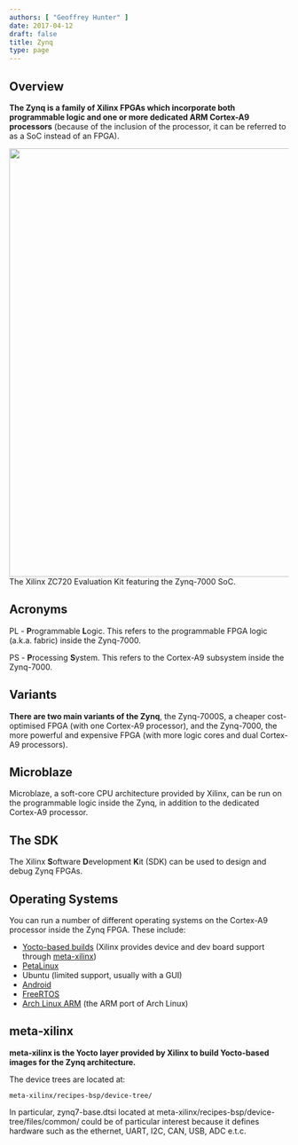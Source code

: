 ```yaml
---
authors: [ "Geoffrey Hunter" ]
date: 2017-04-12
draft: false
title: Zynq
type: page
---
```



## Overview

**The Zynq is a family of Xilinx FPGAs which incorporate both programmable logic and one or more dedicated ARM Cortex-A9 processors** (because of the inclusion of the processor, it can be referred to as a SoC instead of an FPGA).


<Image src={xilinx_zynq_7000_ZC720_evaluation_kit_photo} width="773px">The Xilinx ZC720 Evaluation Kit featuring the Zynq-7000 SoC.</Image>

## Acronyms

PL - **P**rogrammable **L**ogic. This refers to the programmable FPGA logic (a.k.a. fabric) inside the Zynq-7000.

PS - **P**rocessing **S**ystem. This refers to the Cortex-A9 subsystem inside the Zynq-7000.

## Variants

**There are two main variants of the Zynq**, the Zynq-7000S, a cheaper cost-optimised FPGA (with one Cortex-A9 processor), and the Zynq-7000, the more powerful and expensive FPGA (with more logic cores and dual Cortex-A9 processors).

## Microblaze

Microblaze, a soft-core CPU architecture provided by Xilinx, can be run on the programmable logic inside the Zynq, in addition to the dedicated Cortex-A9 processor.

## The SDK

The Xilinx **S**oftware **D**evelopment **K**it (SDK) can be used to design and debug Zynq FPGAs.

## Operating Systems

You can run a number of different operating systems on the Cortex-A9 processor inside the Zynq FPGA. These include:

* [Yocto-based builds](/programming/embedded-linux/yocto-project) (Xilinx provides device and dev board support through [meta-xilinx](https://github.com/Xilinx/meta-xilinx))
* [PetaLinux](/programming/operating-systems/petalinux)
* Ubuntu (limited support, usually with a GUI)
* [Android](/programming/operating-systems/android)
* [FreeRTOS](/programming/operating-systems/freertos)
* [Arch Linux ARM](https://archlinuxarm.org/) (the ARM port of Arch Linux)

## meta-xilinx

**meta-xilinx is the Yocto layer provided by Xilinx to build Yocto-based images for the Zynq architecture.**

The device trees are located at:

```text
meta-xilinx/recipes-bsp/device-tree/
```

In particular, zynq7-base.dtsi located at meta-xilinx/recipes-bsp/device-tree/files/common/ could be of particular interest because it defines hardware such as the ethernet, UART, I2C, CAN, USB, ADC e.t.c.
